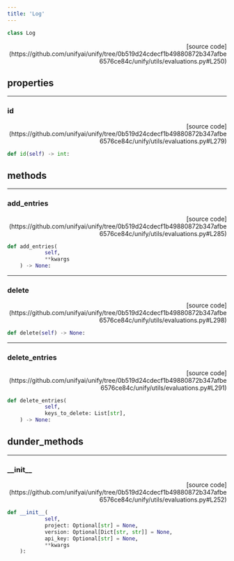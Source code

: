 ```yaml
---
title: 'Log'
---
```


```python
class Log
```

<p align="right">[source code](https://github.com/unifyai/unify/tree/0b519d24cdecf1b49880872b347afbe6576ce84c/unify/utils/evaluations.py#L250)</p>



## properties

---

### id

<p align="right">[source code](https://github.com/unifyai/unify/tree/0b519d24cdecf1b49880872b347afbe6576ce84c/unify/utils/evaluations.py#L279)</p>

```python
def id(self) -> int:
```



## methods

---

### add\_entries

<p align="right">[source code](https://github.com/unifyai/unify/tree/0b519d24cdecf1b49880872b347afbe6576ce84c/unify/utils/evaluations.py#L285)</p>

```python
def add_entries(
            self,
            **kwargs
    ) -> None:
```



---

### delete

<p align="right">[source code](https://github.com/unifyai/unify/tree/0b519d24cdecf1b49880872b347afbe6576ce84c/unify/utils/evaluations.py#L298)</p>

```python
def delete(self) -> None:
```



---

### delete\_entries

<p align="right">[source code](https://github.com/unifyai/unify/tree/0b519d24cdecf1b49880872b347afbe6576ce84c/unify/utils/evaluations.py#L291)</p>

```python
def delete_entries(
            self,
            keys_to_delete: List[str],
    ) -> None:
```



## dunder_methods

---

### \_\_init\_\_

<p align="right">[source code](https://github.com/unifyai/unify/tree/0b519d24cdecf1b49880872b347afbe6576ce84c/unify/utils/evaluations.py#L252)</p>

```python
def __init__(
            self,
            project: Optional[str] = None,
            version: Optional[Dict[str, str]] = None,
            api_key: Optional[str] = None,
            **kwargs
    ):
```

